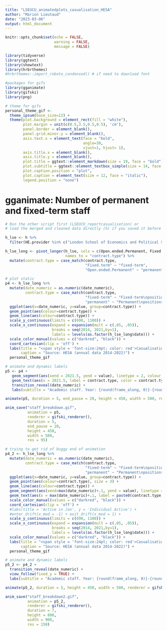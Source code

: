 ```yaml
---
title: "LSEUCU_animatedplots_casualisation_HESA"
author: "Marion Lieutaud"
date: "2023-03-06"
output: html_document
---
```

```r
knitr::opts_chunk$set(echo = FALSE,
                      warning = FALSE,
                      message = FALSE)
```

```r
library(tidyverse)
library(ggtext)
library(showtext)
library(hrbrthemes)
#hrbrthemes::import_roboto_condensed() # if need to download font

#packages for gifs
library(gganimate)
library(gifski)
library(png)  
```

```r
# theme for gifs
personal_theme_gif <- 
  theme_ipsum(base_size=12) +
  theme(plot.background = element_rect(fill = "white"),
        plot.margin = unit(c(0.5,3.5,0.5,0.5), 'cm'),
        panel.border = element_blank(),
        panel.grid.minor.y = element_blank(),
        axis.text.x = element_text(face = "bold",
                                   angle=30, 
                                   vjust=1, hjust= 1),
        axis.title.x = element_blank(),
        axis.title.y = element_blank(),
        plot.title = ggtext::element_markdown(size = 19, face = "bold"),
        plot.subtitle = ggtext::element_textbox_simple(size = 14, face = "bold"),
        plot.caption.position = "plot",
        plot.caption = element_text(size = 12, face = "italic"),
        legend.position = "none")
```

# gganimate: Number of permanent and fixed-term staff
```r
# Run the other script first (LSEUCU_reportcasualisation) or
# load the merged and cleaned data directly (h) if you saved it before

h_lse <- h %>% 
  filter(HE.provider %in% c("London School of Economics and Political Science")) 

h_lse_long <- pivot_longer(h_lse, cols = c(Open.ended.Permanent, Fixed.term),
                           names_to = "contract.type") %>%
  mutate(contract.type = case_match(contract.type, 
                                    "Fixed.term" ~ "fixed-term",
                                    "Open.ended.Permanent" ~ "permanent"))

# plot static
p4 <- h_lse_long %>%
  mutate(date_numeric = as.numeric(date_numeric),
         contract.type = case_match(contract.type,
                                    "fixed-term" ~ "Fixed-term\npositions",
                                    "permanent" ~ "Permanent\npositions")) %>%
  ggplot(aes(x=date_numeric, y=value, group=contract.type)) +
  geom_point(aes(colour=contract.type)) +
  geom_line(aes(colour=contract.type)) +
  scale_y_continuous(limits = c(690, 1100)) +
  scale_x_continuous(expand = expansion(mult = c(.05, .05)), 
                     breaks = seq(2014, 2021,by=1), 
                     labels = levels(as.factor(h_lse_long$date))) +
  scale_color_manual(values = c("darkred", "black")) +
  coord_cartesian(clip = 'off') + 
  labs(title = "<span style = 'font-size:24pt; color: red'>Casualisation</span> at <span style = 'font-size:24pt; color: red'>LSE</span>",
       caption = "Source: HESA (annual data 2014-2022)") +
  personal_theme_gif

# animate and dynamic labels
p5 <- p4 + 
   geom_segment(aes(xend = 2021.5, yend = value), linetype = 2, colour = 'grey') +
   geom_text(aes(x = 2021.5, label = contract.type, color = contract.type), hjust = 0, size=5, fontface = "bold") +
   transition_reveal(date_numeric) +
   labs(subtitle = "Academic staff. Year: {round(frame_along, 0)}-{round(frame_along+1, 0)}")

animate(p5, duration = 5, end_pause = 20, height = 450, width = 500, renderer = gifski_renderer())

anim_save("staff_breakdown.gif", 
          animation = p5, 
          renderer = gifski_renderer(),
          duration = 5, 
          end_pause = 20, 
          height = 450, 
          width = 500, 
          res = 95)
```


```r
# trying to get rid of buggy end of animation
p4_2 <- h_lse_long %>%
  mutate(date_numeric = as.numeric(date_numeric),
         contract.type = case_match(contract.type,
                                    "fixed-term" ~ "Fixed-term\npositions",
                                    "permanent" ~ "Permanent\npositions")) %>%
  ggplot(aes(x=date_numeric, y=value, group=contract.type)) +
  geom_point(aes(colour=contract.type), size = 3) +
  geom_line(aes(colour=contract.type)) +
  geom_segment(aes(xend=max(date_numeric)+.1, yend = value), linetype = 2, colour = 'grey') +
  geom_text(aes(x = max(date_numeric)+.1, label = paste0(contract.type,":", sprintf("%5.0f", value)), color = contract.type), hjust=0, size=5, fontface = "bold") +
  scale_color_manual(values = c("darkred", "black")) +
  coord_cartesian(clip = 'off') + 
  #labs(title = 'Active in Jan', y = 'Individual Active') +
  #enter_drift(x_mod = -1) + exit_drift(x_mod = 1) +
  scale_y_continuous(limits = c(690, 1100)) +
  scale_x_continuous(expand = expansion(mult = c(.05, .05)), 
                     breaks = seq(2014, 2021,by=1), 
                     labels = levels(as.factor(h_lse_long$date))) +
  scale_color_manual(values = c("darkred", "black")) +
  labs(title = "<span style = 'font-size:24pt; color: red'>Casualisation</span> at <span style = 'font-size:24pt; color: red'>LSE</span>",
       caption = "Source: HESA (annual data 2014-2022)") +
  personal_theme_gif

# animate and dynamic labels
p5_2 <- p4_2 + 
  transition_reveal(date_numeric) + 
  view_follow(fixed_y = TRUE) +
  labs(subtitle = "Academic staff. Year: {round(frame_along, 0)}-{round(frame_along+1, 0)}")

animate(p5_2, duration = 5, height = 450, width = 500, renderer = gifski_renderer())

anim_save("staff_breakdown2.gif", 
          animation = p5_2, 
          renderer = gifski_renderer(),
          duration = 7, 
          height = 800, 
          width = 900, 
          res = 150)
```

